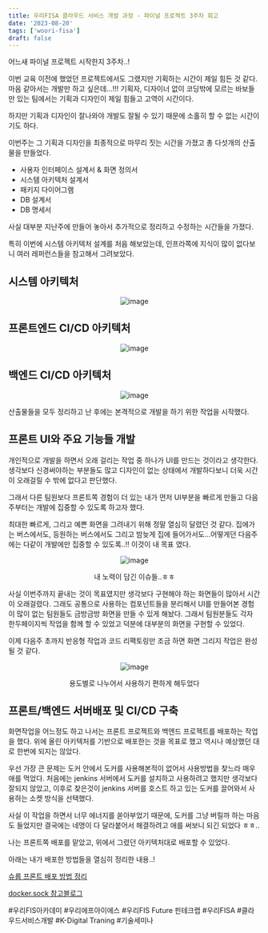 ```yaml
---
title: 우리FISA 클라우드 서비스 개발 과정 - 파이널 프로젝트 3주차 회고
date: '2023-08-20'
tags: ['woori-fisa']
draft: false
---
```


어느새 파이널 프로젝트 시작한지 3주차..!

이번 교육 이전에 했었던 프로젝트에서도 그랬지만 기획하는 시간이 제일 힘든 것 같다.
마음 같아서는 개발만 하고 싶은데...!!! 기획자, 디자이너 없이 코딩밖에 모르는 바보들만 있는 팀에서는 기획과 디자인이 제일 힘들고 고역이 시간이다.

하지만 기획과 디자인이 잘나와야 개발도 잘될 수 있기 때문에 소홀히 할 수 없는 시간이기도 하다.

이번주는 그 기획과 디자인을 최종적으로 마무리 짓는 시간을 가졌고
총 다섯개의 산출물을 만들었다.

- 사용자 인터페이스 설계서 & 화면 정의서
- 시스템 아키텍처 설계서
- 패키지 다이어그램
- DB 설계서
- DB 명세서

사실 대부분 지난주에 만들어 놓아서 추가적으로 정리하고 수정하는 시간들을 가졌다.

특히 이번에 시스템 아키텍처 설계를 처음 해보았는데, 인프라쪽에 지식이 많이 없다보니 여러 레퍼런스들을 참고해서 그려보았다.

## 시스템 아키텍처

<div align="center">

![image](https://github.com/Jiyun-Parkk/jenkins-test/assets/72537762/7e28f1ed-11d7-4dce-b593-20b6d412b5af)

</div>

## 프론트엔드 CI/CD 아키텍처

<div align="center">

![image](https://github.com/Jiyun-Parkk/jenkins-test/assets/72537762/6ca01f73-3070-4448-9de0-51f1c43a5313)

</div>

## 백엔드 CI/CD 아키텍처

<div align="center">

![image](https://github.com/Jiyun-Parkk/jenkins-test/assets/72537762/e8c53f6d-01a7-464c-b602-ce88bb1f187e)

</div>

산출물들을 모두 정리하고 난 후에는 본격적으로 개발을 하기 위한 작업을 시작했다.

## 프론트 UI와 주요 기능들 개발

개인적으로 개발을 하면서 오래 걸리는 작업 중 하나가 UI를 만드는 것이라고 생각한다.
생각보다 신경써야하는 부분들도 많고 디자인이 없는 상태에서 개발하다보니 더욱 시간이 오래걸릴 수 밖에 없다고 판단했다.

그래서 다른 팀원보다 프론트쪽 경험이 더 있는 내가 먼저 UI부분을 빠르게 만들고 다음주부터는 개발에 집중할 수 있도록 하고자 했다.

최대한 빠르게, 그리고 예쁜 화면을 그려내기 위해 정말 열심히 달렸던 것 같다. 집에가는 버스에서도, 등원하는 버스에서도 그리고 밤늦게 집에 들어가서도...어떻게던 다음주에는 다같이 개발에만 집중할 수 있도록..!! 이것이 내 목표 였다.

<div align="center">

![image](https://github.com/Jiyun-Parkk/jenkins-test/assets/72537762/ac677e45-a1c6-456f-95eb-40c317ebdc1f)

<figcaption>내 노력이 담긴 이슈들..ㅎㅎ</figcaption>

</div>

사실 이번주까지 끝내는 것이 목표였지만 생각보다 구현해야 하는 화면들이 많아서 시간이 오래걸렸다. 그래도 공통으로 사용하는 컴포넌트들을 분리해서 UI를 만들어본 경험이 많이 없는 팀원들도 금방금방 화면을 만들 수 있게 해놨다. 그래서 팀원분들도 각자 한두페이지씩 작업을 함께 할 수 있었고 덕분에 대부분의 화면을 구현할 수 있었다.

이제 다음주 초까지 반응형 작업과 코드 리팩토링만 조금 하면 화면 그리지 작업은 완성될 것 같다.

<div align="center">

![image](https://github.com/Jiyun-Parkk/jenkins-test/assets/72537762/3aa0b406-ce1a-49d5-bf88-b9c9d3c85893)

<figcaption>용도별로 나누어서 사용하기 편하게 해두었다</figcaption>

</div>

## 프론트/백엔드 서버배포 및 CI/CD 구축

화면작업을 어느정도 하고 나서는 프론트 프로젝트와 백엔드 프로젝트를 배포하는 작업을 했다. 위에 올린 아키텍처를 기반으로 배포한는 것을 목표로 했고 역시나 예상했던 대로 한번에 되지는 않았다.

우선 가장 큰 문제는 도커 안에서 도커를 사용해본적이 없어서 사용방법을 찾느라 매우 애를 먹었다. 처음에는 jenkins 서버에서 도커를 설치하고 사용하려고 했지만 생각보다 잘되지 않았고, 이후로 찾은것이 jenkins 서버를 호스트 하고 있는 도커를 끌어와서 사용하는 소켓 방식을 선택했다.

사실 이 작업을 하면서 너무 에너지를 쏟아부었기 때문에, 도커를 그냥 버릴까 하는 마음도 들었지만 결국에는 네명이 다 달라붙어서 해결하려고 애를 써보니 되긴 되었다 ㅎㅎ..

나는 프론트쪽 배포를 맡았고, 위에서 그렸던 아키텍처대로 배포할 수 있었다.

아래는 내가 배포한 방법들을 열심히 정리한 내용..!

[슈룹 프론트 배포 방법 정리](https://jiyun-park.notion.site/Docker-sock-d9b6a58d37e24628937c8bf23c93e6ff?pvs=4)

[docker.sock 참고블로그](https://velog.io/@chang626/docker-container%EC%97%90%EC%84%9C-docker-image-%EB%B9%8C%EB%93%9C-%EC%A7%84%ED%96%89-%EA%B3%BC%EC%A0%95-jenkins-host-docker.sock%EC%9D%84-%EC%97%B0%EA%B2%B0-2)

#우리FIS아카데미 #우리에프아이에스 #우리FIS Future 핀테크랩 #우리FISA #클라우드서비스개발 #K-Digital Traning #기술세미나
